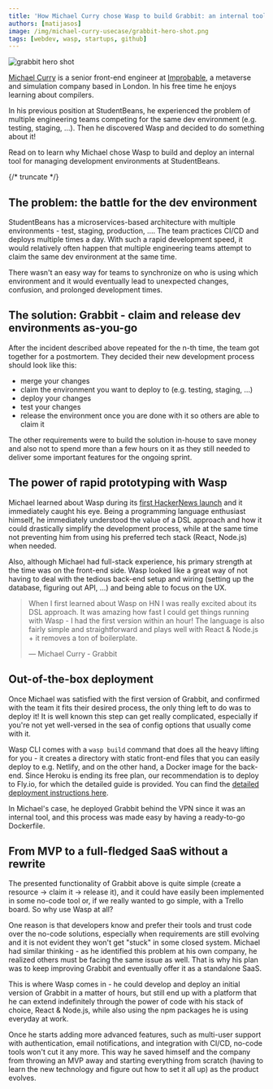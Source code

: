 ```yaml
---
title: 'How Michael Curry chose Wasp to build Grabbit: an internal tool for managing dev resources at StudentBeans'
authors: [matijasos]
image: /img/michael-curry-usecase/grabbit-hero-shot.png
tags: [webdev, wasp, startups, github]
---
```


![grabbit hero shot](../static/img/michael-curry-usecase/grabbit-hero-shot.png)

[Michael Curry](https://github.com/cursorial) is a senior front-end engineer at [Improbable](https://www.improbable.io/), a metaverse and simulation company based in London. In his free time he enjoys learning about compilers.

In his previous position at StudentBeans, he experienced the problem of multiple engineering teams competing for the same dev environment (e.g. testing, staging, …). Then he discovered Wasp and decided to do something about it!

Read on to learn why Michael chose Wasp to build and deploy an internal tool for managing development environments at StudentBeans.

{/* truncate */}

## The problem: the battle for the dev environment

StudentBeans has a microservices-based architecture with multiple environments - test, staging, production, …. The team practices CI/CD and deploys multiple times a day. With such a rapid development speed, it would relatively often happen that multiple engineering teams attempt to claim the same dev environment at the same time.

There wasn't an easy way for teams to synchronize on who is using which environment and it would eventually lead to unexpected changes, confusion, and prolonged development times.

## The solution: Grabbit - claim and release dev environments as-you-go

After the incident described above repeated for the n-th time, the team got together for a postmortem. They decided their new development process should look like this:

- merge your changes
- claim the environment you want to deploy to (e.g. testing, staging, …)
- deploy your changes
- test your changes
- release the environment once you are done with it so others are able to claim it

The other requirements were to build the solution in-house to save money and also not to spend more than a few hours on it as they still needed to deliver some important features for the ongoing sprint.

## The power of rapid prototyping with Wasp

Michael learned about Wasp during its [first HackerNews launch](https://news.ycombinator.com/item?id=26091956) and it immediately caught his eye. Being a programming language enthusiast himself, he immediately understood the value of a DSL approach and how it could drastically simplify the development process, while at the same time not preventing him from using his preferred tech stack (React, Node.js) when needed.

Also, although Michael had full-stack experience, his primary strength at the time was on the front-end side. Wasp looked like a great way of not having to deal with the tedious back-end setup and wiring (setting up the database, figuring out API, …) and being able to focus on the UX.

> When I first learned about Wasp on HN I was really excited about its DSL approach. It was amazing how fast I could get things running with Wasp - I had the first version within an hour! The language is also fairly simple and straightforward and plays well with React & Node.js + it removes a ton of boilerplate.
>
> — Michael Curry - Grabbit

## Out-of-the-box deployment

Once Michael was satisfied with the first version of Grabbit, and confirmed with the team it fits their desired process, the only thing left to do was to deploy it! It is well known this step can get really complicated, especially if you're not yet well-versed in the sea of config options that usually come with it.

Wasp CLI comes with a `wasp build` command that does all the heavy lifting for you - it creates a directory with static front-end files that you can easily deploy to e.g. Netlify, and on the other hand, a Docker image for the back-end. Since Heroku is ending its free plan, our recommendation is to deploy to Fly.io, for which the detailed guide is provided. You can find the [detailed deployment instructions here](https://wasp.sh/docs/deployment/intro).

In Michael's case, he deployed Grabbit behind the VPN since it was an internal tool, and this process was made easy by having a ready-to-go Dockerfile.

## From MVP to a full-fledged SaaS without a rewrite

The presented functionality of Grabbit above is quite simple (create a resource → claim it → release it), and it could have easily been implemented in some no-code tool or, if we really wanted to go simple, with a Trello board. So why use Wasp at all?

One reason is that developers know and prefer their tools and trust code over the no-code solutions, especially when requirements are still evolving and it is not evident they won't get "stuck" in some closed system. Michael had similar thinking - as he identified this problem at his own company, he realized others must be facing the same issue as well. That is why his plan was to keep improving Grabbit and eventually offer it as a standalone SaaS.

This is where Wasp comes in - he could develop and deploy an initial version of Grabbit in a matter of hours, but still end up with a platform that he can extend indefinitely through the power of code with his stack of choice, React & Node.js, while also using the npm packages he is using everyday at work.

Once he starts adding more advanced features, such as multi-user support with authentication, email notifications, and integration with CI/CD, no-code tools won't cut it any more. This way he saved himself and the company from throwing an MVP away and starting everything from scratch (having to learn the new technology and figure out how to set it all up) as the product evolves.
